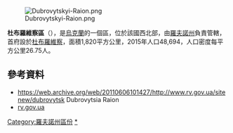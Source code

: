 [[Image:Dubrovytskyi-Raion.png|right]]

'''杜布羅維察區'''（{{lang-uk|Дубровицький район}}），是[[烏克蘭|烏克蘭]]的一個區，位於該國西北部，由[[羅夫諾州|羅夫諾州]]負責管轄，首府設於[[杜布羅維察|杜布羅維察]]，面積1,820平方公里，2015年人口48,694，人口密度每平方公里26.75人。

==參考資料==
* https://web.archive.org/web/20110606101427/http://www.rv.gov.ua/sitenew/dubrovytsk Dubrovytsia Raion
* [https://web.archive.org/web/20110606101427/http://www.rv.gov.ua/sitenew/dubrovytsk rv.gov.ua] {{uk icon}}

{{DEFAULTSORT:Дубровицький район}}
[[Category:羅夫諾州區份|Category:羅夫諾州區份]]
[[Category:杜布羅維察區|*]]

{{Rivne-geo-stub}}